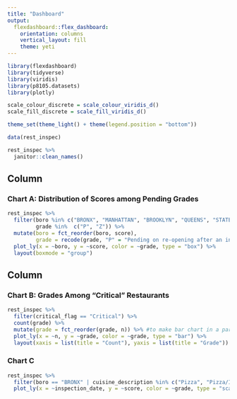 ```yaml
---
title: "Dashboard"
output: 
  flexdashboard::flex_dashboard:
    orientation: columns
    vertical_layout: fill
    theme: yeti
---
```


```r
library(flexdashboard)
library(tidyverse)
library(viridis)
library(p8105.datasets)
library(plotly)

scale_colour_discrete = scale_colour_viridis_d()
scale_fill_discrete = scale_fill_viridis_d()

theme_set(theme_light() + theme(legend.position = "bottom"))
```

```r
data(rest_inspec)

rest_inspec %>% 
  janitor::clean_names()
```


Column {data-width=650}
-----------------------------------------------------------------------

### Chart A: Distribution of Scores among Pending Grades

```r
rest_inspec %>% 
  filter(boro %in% c("BRONX", "MANHATTAN", "BROOKLYN", "QUEENS", "STATEN ISLAND"),
         grade %in%  c("P", "Z")) %>% 
  mutate(boro = fct_reorder(boro, score),
         grade = recode(grade, "P" = "Pending on re-opening after an initial inspection resulting in a closure", "Z" = "Pending")) %>% 
  plot_ly(x = ~boro, y = ~score, color = ~grade, type = "box") %>% 
  layout(boxmode = "group")
```

Column {data-width=350}
-----------------------------------------------------------------------

### Chart B: Grades Among "Critical" Restaurants

```r
rest_inspec %>% 
  filter(critical_flag == "Critical") %>%  
  count(grade) %>% 
  mutate(grade = fct_reorder(grade, n)) %>% #to make bar chart in a particular order
  plot_ly(x = ~n, y = ~grade, color = ~grade, type = "bar") %>% 
  layout(xaxis = list(title = "Count"), yaxis = list(title = "Grade"))
```

### Chart C

```r
rest_inspec %>% 
  filter(boro == "BRONX" | cuisine_description %in% c("Pizza", "Pizza/Italian")) %>% 
  plot_ly(x = ~inspection_date, y = ~score, color = ~grade, type = "scatter")
```

